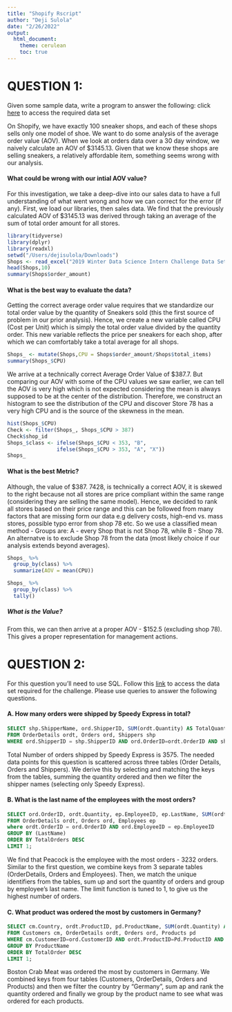 ```yaml
---
title: "Shopify Rscript"
author: "Deji Sulola"
date: "2/26/2022"
output:
  html_document:
    theme: cerulean
    toc: true
---
```


# QUESTION 1:
Given some sample data, write a program to answer the following: click [here](https://docs.google.com/spreadsheets/d/16i38oonuX1y1g7C_UAmiK9GkY7cS-64DfiDMNiR41LM/edit#gid=0) to access the required data set

On Shopify, we have exactly 100 sneaker shops, and each of these shops sells only one model of shoe. We want to do some analysis of the average order value (AOV). When we look at orders data over a 30 day window, we naively calculate an AOV of $3145.13. Given that we know these shops are selling sneakers, a relatively affordable item, something seems wrong with our analysis. 

#### What could be wrong with our intial AOV value?
For this investigation, we take a deep-dive into our sales data to have a full understanding of what went wrong and how we can correct for the error (if any). First, we load our libraries, then sales data. We find that the  previously calculated AOV of $3145.13 was derived through taking an average of the sum of total order amount for all stores.

```r
library(tidyverse)
library(dplyr)
library(readxl)
setwd("/Users/dejisulola/Downloads")
Shops <- read_excel("2019 Winter Data Science Intern Challenge Data Set.xlsx")
head(Shops,10)
summary(Shops$order_amount)
```
#### What is the best way to evaluate the data?

Getting the correct average order value requires that we standardize our total order value by the quantity of Sneakers sold (this the first source of problem in our prior analysis). Hence, we create a  new variable called CPU (Cost per Unit) which is simply the total order value divided by the quantity order. This new variable reflects the price per sneakers for each shop, after which we can comfortably take a total average for all shops.

```r
Shops_ <- mutate(Shops,CPU = Shops$order_amount/Shops$total_items)
summary(Shops_$CPU)
```

We arrive at a technically correct Average Order Value of $387.7. But comparing our AOV with some of the CPU values we saw earlier, we can tell the AOV is very high which is not expected considering the mean is always supposed to be at the center of the distribution. Therefore, we construct an histogram to see the distribution of the CPU and discover Store 78 has a very high CPU and is the source of the skewness in the mean.

```r
hist(Shops_$CPU)
Check <- filter(Shops_, Shops_$CPU > 387)
Check$shop_id
Shops_$class <- ifelse(Shops_$CPU < 353, "B",
                ifelse(Shops_$CPU > 353, "A", "X"))
Shops_
```
#### What is the best Metric?
Although, the value of $387. 7428, is technically a correct AOV, it is skewed to the right because not all stores are price compliant within the same range (considering they are selling the same model). Hence, we decided to rank all stores based on their price range and this can be followed from many factors that are missing form our data e.g delivery costs, high-end vs. mass stores, possible typo error from shop 78 etc. So we use a classified mean method - Groups are: A - every Shop that is not Shop 78, while B - Shop 78. An alternatve is to exclude Shop 78 from the data (most likely choice if our analysis extends beyond averages).

```r
Shops_ %>% 
  group_by(class) %>%
  summarize(AOV = mean(CPU))
```
```r
Shops_ %>% 
  group_by(class) %>%
  tally()
```
##### What is the Value?
From this, we can then arrive at a proper AOV - $152.5 (excluding shop 78). This gives a proper representation for management actions.

# QUESTION 2: 
For this question you’ll need to use SQL. Follow this [link](https://www.w3schools.com/SQL/TRYSQL.ASP?FILENAME=TRYSQL_SELECT_ALL) to access the data set required for the challenge.
Please use queries to answer the following questions.

#### A. How many orders were shipped by Speedy Express in total?

```SQL
SELECT shp.ShipperName, ord.ShipperID, SUM(ordt.Quantity) AS TotalQuantity
FROM OrderDetails ordt, Orders ord, Shippers shp
WHERE ord.ShipperID = shp.ShipperID AND ord.OrderID=ordt.OrderID AND shp.ShipperName = 'Speedy Express';
```

Total Number of orders shipped by Speedy Express is 3575. The needed data points for this question is scattered across three tables (Order Details, Orders and Shippers). We derive this by selecting and matching the keys from the tables, summing the quantity ordered and then we filter the shipper names (selecting only Speedy Express).

#### B. What is the last name of the employees with the most orders?

```SQL
SELECT ord.OrderID, ordt.Quantity, ep.EmployeeID, ep.LastName, SUM(ordt.Quantity) AS TotalOrders
FROM OrderDetails ordt, Orders ord, Employees ep
where ordt.OrderID = ord.OrderID AND ord.EmployeeID = ep.EmployeeID
GROUP BY (LastName)
ORDER BY TotalOrders DESC
LIMIT 1;
```

We find that Peacock is the employee with the most orders - 3232 orders. Similar to the first question, we combine keys from 3 separate tables (OrderDetails, Orders and Employees). Then, we match the unique identifiers from the tables, sum up and sort the quantity of orders and group by employee's last name. The limit function is tuned to 1, to give us the highest number of orders.

#### C. What product was ordered the most by customers in Germany?

```SQL
SELECT cm.Country, ordt.ProductID, pd.ProductName, SUM(ordt.Quantity) AS TotalOrder
FROM Customers cm, OrderDetails ordt, Orders ord, Products pd
WHERE cm.CustomerID=ord.CustomerID AND ordt.ProductID=Pd.ProductID AND ord.OrderID=ordt.OrderID AND cm.Country ='Germany'
GROUP BY ProductName
ORDER BY TotalOrder DESC
LIMIT 1;
```

Boston Crab Meat was ordered the most by customers in Germany. We combined keys from four tables (Customers, OrderDetails, Orders and Products) and then we filter the country by "Germany", sum ap and rank the quantity ordered and finally we group by the product name to see what was ordered for each products.

